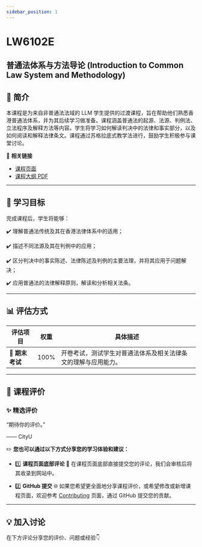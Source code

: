 ```yaml
---
sidebar_position: 1
---
```


# LW6102E
## 普通法体系与方法导论 (Introduction to Common Law System and Methodology)

## **📘 简介**
本课程是为来自非普通法法域的 LLM 学生提供的过渡课程，旨在帮助他们熟悉香港普通法体系，并为其后续学习做准备。课程涵盖普通法的起源、法源、判例法、立法程序及解释方法等内容。学生将学习如何解读判决中的法律和事实部分，以及如何阅读和解释法律条文。课程通过苏格拉底式教学法进行，鼓励学生积极参与课堂讨论。

🔗 **相关链接**
- [课程页面](https://www.cityu.edu.hk/catalogue/pg/202526/course/LW6102E.htm)
- [课程大纲 PDF](https://www.cityu.edu.hk/catalogue/pg/202526/course/LW6102E.pdf)

---

## **🎯 学习目标**

完成课程后，学生将能够：

✔️ 理解普通法传统及其在香港法律体系中的适用；

✔️ 描述不同法源及其在判例中的应用；

✔️ 区分判决中的事实陈述、法律陈述及判例的主要法理，并将其应用于问题解决；

✔️ 应用普通法的法律解释原则，解读和分析相关法条。

---

## **📊 评估方式**

| **评估项目**         | **权重** | **具体描述**                                                                                       |
|---------------------|---------|---------------------------------------------------------------------------------------------------|
| **📂 期末考试**       | 100%    | 开卷考试，测试学生对普通法体系及相关法律条文的理解与应用能力。                                       |

---

## **💬 课程评价**

### ✨ **精选评价**
<div className={commentStyles.commentBox}>
    <p className={commentStyles.commentText}>
        “期待你的评价。”
    </p>
    <p className={commentStyles.commentAuthor}>—— CityU</p>
</div>

✏️ **您也可以通过以下方式分享您的学习体验和建议：**

- 1️⃣ **课程页面底部评论**
💬 在课程页面底部直接提交您的评论，我们会审核后将其收录到网站中。

- 2️⃣ **GitHub 提交**
🌐 如果您希望更全面地分享课程评价，或希望修改或新增课程页面，欢迎参考 [Contributing](/contributing) 页面，通过 GitHub 提交您的贡献。

---

## **💡 加入讨论**

在下方评论分享您的评价、问题或经验👇
<Utterances />
